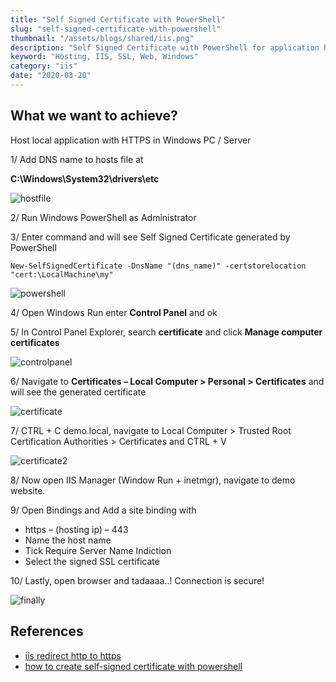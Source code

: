 ```yaml
---
title: "Self Signed Certificate with PowerShell"
slug: "self-signed-certificate-with-powershell"
thumbnail: "/assets/blogs/shared/iis.png"
description: "Self Signed Certificate with PowerShell for application hosted in IIS"
keyword: "Hosting, IIS, SSL, Web, Windows"
category: "iis"
date: "2020-03-20"
---
```



## What we want to achieve?

Host local application with HTTPS in Windows PC / Server

1/ Add DNS name to hosts file at

**C:\Windows\System32\drivers\etc**

![hostfile](/assets/blogs/self-signed-certificate-with-powershell/image.png)


2/ Run Windows PowerShell as Administrator

3/ Enter command and will see Self Signed Certificate generated by PowerShell

`New-SelfSignedCertificate -DnsName "(dns_name)" -certstorelocation "cert:\LocalMachine\my"`

![powershell](/assets/blogs/self-signed-certificate-with-powershell/image-2.png)

4/ Open Windows Run enter **Control Panel** and ok

5/ In Control Panel Explorer, search **certificate** and click **Manage computer certificates**

![controlpanel](/assets/blogs/self-signed-certificate-with-powershell/image-3.png)

6/ Navigate to **Certificates – Local Computer > Personal > Certificates** and will see the generated certificate

![certificate](/assets/blogs/self-signed-certificate-with-powershell/image-4.png)

7/ CTRL + C demo.local, navigate to Local Computer > Trusted Root Certification Authorities > Certificates and CTRL + V

![certificate2](/assets/blogs/self-signed-certificate-with-powershell/image-5.png)

8/ Now open IIS Manager (Window Run + inetmgr), navigate to demo website.

9/ Open Bindings and Add a site binding with
- https – (hosting ip) – 443
- Name the host name
- Tick Require Server Name Indiction
- Select the signed SSL certificate

10/ Lastly, open browser and tadaaaa..! Connection is secure!

![finally](/assets/blogs/self-signed-certificate-with-powershell/image-8.png)

## References

- [iis redirect http to https](https://www.namecheap.com/support/knowledgebase/article.aspx/9953/38/iis-redirect-http-to-https)
- [how to create self-signed certificate with powershell](http://woshub.com/how-to-create-self-signed-certificate-with-powershell/)